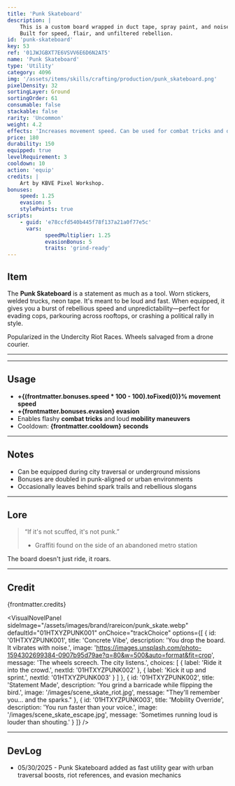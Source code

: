 ```yaml
---
title: 'Punk Skateboard'
description: |
    This is a custom board wrapped in duct tape, spray paint, and noise. 
    Built for speed, flair, and unfiltered rebellion.
id: 'punk-skateboard'
key: 53
ref: '01JWJGBXT7E6VSVV6E6D6N2AT5'
name: 'Punk Skateboard'
type: 'Utility'
category: 4096
img: '/assets/items/skills/crafting/production/punk_skateboard.png'
pixelDensity: 32
sortingLayer: Ground
sortingOrder: 61
consumable: false
stackable: false
rarity: 'Uncommon'
weight: 4.2
effects: 'Increases movement speed. Can be used for combat tricks and distraction.'
price: 180
durability: 150
equipped: true
levelRequirement: 3
cooldown: 10
action: 'equip'
credits: |
    Art by KBVE Pixel Workshop.
bonuses:
    speed: 1.25
    evasion: 5
    stylePoints: true
scripts:
    - guid: 'e78ccfd540b445f78f137a21a0f77e5c'
      vars:
            speedMultiplier: 1.25
            evasionBonus: 5
            traits: 'grind-ready'
---
```



## Item

The **Punk Skateboard** is a statement as much as a tool. 
Worn stickers, welded trucks, neon tape. It's meant to be loud and fast. 
When equipped, it gives you a burst of rebellious speed and unpredictability—perfect for evading cops, parkouring across rooftops, or crashing a political rally in style.

Popularized in the Undercity Riot Races. 
Wheels salvaged from a drone courier. 

---

<ItemDBPanel data={frontmatter} />

---

## Usage

- **+{(frontmatter.bonuses.speed * 100 - 100).toFixed(0)}% movement speed**  
- **+{frontmatter.bonuses.evasion} evasion**  
- Enables flashy **combat tricks** and loud **mobility maneuvers**  
- Cooldown: **{frontmatter.cooldown} seconds**

---

## Notes

- Can be equipped during city traversal or underground missions  
- Bonuses are doubled in punk-aligned or urban environments  
- Occasionally leaves behind spark trails and rebellious slogans

---

## Lore

> “If it's not scuffed, it's not punk.”  
> - Graffiti found on the side of an abandoned metro station

The board doesn't just ride, it roars.

---

## Credit

{frontmatter.credits}

<VisualNovelPanel
  sideImage="/assets/images/brand/rareicon/punk_skate.webp"
  defaultId="01HTXYZPUNK001"
  onChoice="trackChoice"
  options={[
    {
      id: '01HTXYZPUNK001',
      title: 'Concrete Vibe',
      description: 'You drop the board. It vibrates with noise.',
      image: 'https://images.unsplash.com/photo-1594302699384-0907b95d79ae?q=80&w=500&auto=format&fit=crop',
      message: 'The wheels screech. The city listens.',
      choices: [
        { label: 'Ride it into the crowd.', nextId: '01HTXYZPUNK002' },
        { label: 'Kick it up and sprint.', nextId: '01HTXYZPUNK003' }
      ]
    },
    {
      id: '01HTXYZPUNK002',
      title: 'Statement Made',
      description: 'You grind a barricade while flipping the bird.',
      image: '/images/scene_skate_riot.jpg',
      message: "They'll remember you… and the sparks."
    },
    {
      id: '01HTXYZPUNK003',
      title: 'Mobility Override',
      description: 'You run faster than your voice.',
      image: '/images/scene_skate_escape.jpg',
      message: 'Sometimes running loud is louder than shouting.'
    }
  ]}
/>

---

## DevLog

- 05/30/2025 - Punk Skateboard added as fast utility gear with urban traversal boosts, riot references, and evasion mechanics
